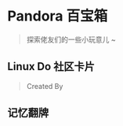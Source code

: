 <br></br>


# Pandora 百宝箱
> 探索佬友们的一些小玩意儿 ~

## Linux Do 社区卡片 
> Created By <UserHoverCard username='chenyme' />

<div className="flex justify-center my-8">
  <User />
</div>

## 记忆翻牌

<div className="flex justify-center my-8">
  <MemoryCard />
</div>
